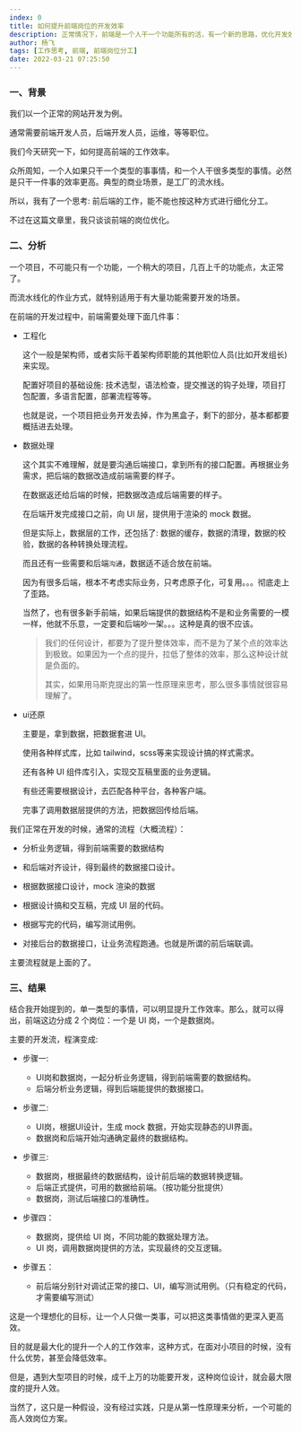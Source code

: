 ```yaml
---
index: 0
title: 如何提升前端岗位的开发效率
description: 正常情况下，前端是一个人干一个功能所有的活，有一个新的思路，优化开发效率。
author: 杨飞
tags: [工作思考, 前端, 前端岗位分工]
date: 2022-03-21 07:25:50
---
```


### 一、背景

我们以一个正常的网站开发为例。

通常需要前端开发人员，后端开发人员，运维，等等职位。

我们今天研究一下，如何提高前端的工作效率。

众所周知，一个人如果只干一个类型的事事情，和一个人干很多类型的事情。必然是只干一件事的效率更高。典型的商业场景，是工厂的流水线。

所以，我有了一个思考: 前后端的工作，能不能也按这种方式进行细化分工。

不过在这篇文章里，我只谈谈前端的岗位优化。

### 二、分析

一个项目，不可能只有一个功能，一个稍大的项目，几百上千的功能点，太正常了。

而流水线化的作业方式，就特别适用于有大量功能需要开发的场景。

在前端的开发过程中，前端需要处理下面几件事：

- 工程化

  这个一般是架构师，或者实际干着架构师职能的其他职位人员(比如开发组长)来实现。

  配置好项目的基础设施: 技术选型，语法检查，提交推送的钩子处理，项目打包配置，多语言配置，部署流程等等。

  也就是说，一个项目把业务开发去掉，作为黑盒子，剩下的部分，基本都都要概括进去处理。

- 数据处理

  这个其实不难理解，就是要沟通后端接口，拿到所有的接口配置。再根据业务需求，把后端的数据改造成前端需要的样子。

  在数据返还给后端的时候，把数据改造成后端需要的样子。

  在后端开发完成接口之前，向 UI 层，提供用于渲染的 mock 数据。

  但是实际上，数据层的工作，还包括了: 数据的缓存，数据的清理，数据的校验，数据的各种转换处理流程。

  而且还有一些需要和后端`沟通`，数据适不适合放在前端。

  因为有很多后端，根本不考虑实际业务，只考虑原子化，可复用。。。彻底走上了歪路。

  当然了，也有很多新手前端，如果后端提供的数据结构不是和业务需要的一模一样，他就不乐意，一定要和后端吵一架。。。这种是真的很不应该。

  > 我们的任何设计，都要为了提升整体效率，而不是为了某个点的效率达到极致。如果因为一个点的提升，拉低了整体的效率，那么这种设计就是负面的。
  >
  > 其实，如果用马斯克提出的第一性原理来思考，那么很多事情就很容易理解了。

- ui还原

  主要是，拿到数据，把数据套进 UI。

  使用各种样式库，比如 tailwind，scss等来实现设计搞的样式需求。

  还有各种 UI 组件库引入，实现交互稿里面的业务逻辑。

  有些还需要根据设计，去匹配各种平台，各种客户端。

  完事了调用数据层提供的方法，把数据回传给后端。

<p className='h-2' />

我们正常在开发的时候，通常的流程（大概流程）：

- 分析业务逻辑，得到前端需要的数据结构

- 和后端对齐设计，得到最终的数据接口设计。

- 根据数据接口设计，mock 渲染的数据

- 根据设计搞和交互稿，完成 UI 层的代码。

- 根据写完的代码，编写测试用例。

- 对接后台的数据接口，让业务流程跑通。也就是所谓的前后端联调。

主要流程就是上面的了。

### 三、结果

结合我开始提到的，单一类型的事情，可以明显提升工作效率。那么，就可以得出，前端这边分成 2 个岗位：一个是 UI 岗，一个是数据岗。

主要的开发流，程演变成:

- 步骤一:

  - UI岗和数据岗，一起分析业务逻辑，得到前端需要的数据结构。
  - 后端分析业务逻辑，得到后端能提供的数据接口。

- 步骤二:

  - UI岗，根据UI设计，生成 mock 数据，开始实现静态的UI界面。
  - 数据岗和后端开始沟通确定最终的数据结构。

- 步骤三:

  - 数据岗，根据最终的数据结构，设计前后端的数据转换逻辑。
  - 后端正式提供，可用的数据给前端。（按功能分批提供）
  - 数据岗，测试后端接口的准确性。

- 步骤四：

  - 数据岗，提供给 UI 岗，不同功能的数据处理方法。
  - UI 岗，调用数据岗提供的方法，实现最终的交互逻辑。

- 步骤五：

  - 前后端分别针对调试正常的接口、UI，编写测试用例。（只有稳定的代码，才需要编写测试）

<p className='h-2' />

这是一个理想化的目标，让一个人只做一类事，可以把这类事情做的更深入更高效。

目的就是最大化的提升一个人的工作效率，这种方式，在面对小项目的时候，没有什么优势，甚至会降低效率。

但是，遇到大型项目的时候，成千上万的功能要开发，这种岗位设计，就会最大限度的提升人效。

当然了，这只是一种假设，没有经过实践，只是从第一性原理来分析，一个可能的高人效岗位方案。
